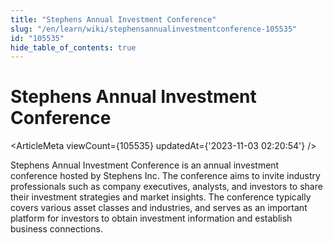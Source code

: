 ```yaml
---
title: "Stephens Annual Investment Conference"
slug: "/en/learn/wiki/stephensannualinvestmentconference-105535"
id: "105535"
hide_table_of_contents: true
---
```



<Breadcrumbs current="Stephens Annual Investment Conference" />

# Stephens Annual Investment Conference

<ArticleMeta viewCount={105535} updatedAt={'2023-11-03 02:20:54'} />
<div className='border-solid border-b border-t-0 my-4 border-[var(--ifm-color-gray-300)]' />

Stephens Annual Investment Conference is an annual investment conference hosted by Stephens Inc. The conference aims to invite industry professionals such as company executives, analysts, and investors to share their investment strategies and market insights. The conference typically covers various asset classes and industries, and serves as an important platform for investors to obtain investment information and establish business connections.
